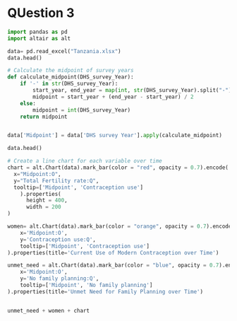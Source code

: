 # QUestion 3
```python
import pandas as pd
import altair as alt

```

```python
data= pd.read_excel("Tanzania.xlsx")
data.head()
```
```python
# Calculate the midpoint of survey years
def calculate_midpoint(DHS_survey_Year):
    if '-' in str(DHS_survey_Year):
        start_year, end_year = map(int, str(DHS_survey_Year).split("-"))
        midpoint = start_year + (end_year - start_year) / 2
    else:
        midpoint = int(DHS_survey_Year)
    return midpoint


data['Midpoint'] = data['DHS survey Year'].apply(calculate_midpoint)
```

```python
data.head()
```


```python
# Create a line chart for each variable over time
chart = alt.Chart(data).mark_bar(color = "red", opacity = 0.7).encode(
  x="Midpoint:O",
  y="Total Fertility rate:Q",
  tooltip=['Midpoint', 'Contraception use']
    ).properties(
      height = 400,
      width = 200
)

women= alt.Chart(data).mark_bar(color = "orange", opacity = 0.7).encode(
    x='Midpoint:O',
    y='Contraception use:Q',
    tooltip=['Midpoint', 'Contraception use']
).properties(title='Current Use of Modern Contraception over Time')

unmet_need = alt.Chart(data).mark_bar(color = "blue", opacity = 0.7).encode(
    x='Midpoint:O',
    y='No family planning:Q',
    tooltip=['Midpoint', 'No family planning']
).properties(title='Unmet Need for Family Planning over Time')


unmet_need + women + chart
```

```python


```

```python

```





